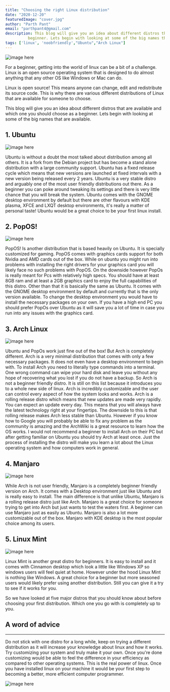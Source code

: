 ```yaml
---
title: "Choosing the right Linux distribution"
date: "2020-12-20"
featuredImage: "cover.jpg"
author: "Parth Pant"
email: "parthpant4@gmail.com"
description: This blog will give you an idea about different distros that are available and which one you should choose as a  
          beginner. Lets begin with looking at some of the big names that are available...
tags: ['linux', 'noobfriendly',"Ubuntu","Arch Linux"]
---
```


![image here](/assets/images/blogs_images/Choosing_the_right_Linux_distribution/cover.jpg)
                   
For a beginner, getting into the world of linux can be a bit of a challenge. Linux is an open source operating system that is designed to do almost anything that any other OS like Windows or Mac can do.

Linux is open source! This means anyone can change, edit and redistribute its source code. This is why there are various different distributions of Linux that are available for someone to choose.

This blog will give you an idea about different distros that are available and which one you should choose as a beginner. Lets begin with looking at some of the big names that are available.

## 1. Ubuntu

![image here](/assets/images/blogs_images/Choosing_the_right_Linux_distribution/ubuntu.jpeg)

Ubuntu is without a doubt the most talked about distribution among all others. It is a fork from the Debian project but has become a stand alone distribution with a large community support. Ubuntu has a fixed release cycle which means that new versions are launched at fixed intervals with a new version being released every 2 years. Ubuntu is a very stable distro and arguably one of the most user friendly distributions out there. As a beginner you can poke around tweaking its settings and there is very little chance that you will break the system. Ubuntu comes with the GNOME desktop environment by default but there are other flavours with KDE plasma, XFCE and LXQT desktop environments, it's really a matter of personal taste! Ubuntu would be a great choice to be your first linux install.

## 2. PopOS!

![image here](/assets/images/blogs_images/Choosing_the_right_Linux_distribution/pop.png)


PopOS! Is another distribution that is based heavily on Ubuntu. It is specially customized for gaming. PopOS comes with graphics cards support for both Nvidia and AMD cards out of the box. While on ubuntu you might run into problems with installing the right drivers for your graphics card you will likely face no such problems with PopOS. On the downside however PopOs is really meant for Pcs with relatively high specs. You should have at least 8GB ram and at least a 2GB graphics card to enjoy the full capabilities of this distro. Other than that it is basically the same as Ubuntu. It comes with the GNOME desktop environment by default and currently that is the only version available. To change the desktop environment you would have to install the necessary packages on your own. If you have a high end PC you should prefer PopOs over Ubuntu as it will save you a lot of time in case you run into any issues with the graphics card.

## 3. Arch Linux

![image here](/assets/images/blogs_images/Choosing_the_right_Linux_distribution/arch.png)

Ubuntu and PopOs work just fine out of the box! But Arch is completely different. Arch is a very minimal distribution that comes with only a few necessary packages. It does not even have a desktop environment to begin with. To install Arch you need to literally type commands into a terminal. One wrong command can wipe your hard disk and leave you without any hope of recovering what you lost if you do not have a backup. So Arch is not a beginner friendly distro. 
It is still on this list because it introduces you to a whole new side of linux. Arch is incredibly customizable and the user can control every aspect of how the system looks and works. Arch is a rolling release distro which means that new updates are made very rapidly. You can expect an update every day. This means that you will always have the latest technology right at your fingertips.
The downside to this is that rolling release makes Arch less stable than Ubuntu. However if you know how to Google you will probably be able to fix any problem as the community is amazing and the ArchWiki is a great resource to learn how the OS works. I would not recommend a beginner to install Arch on their PC but after getting familiar on Ubuntu you should try Arch at least once. Just the process of installing the distro will make you learn a lot about the Linux operating system and how computers work in general.

## 4. Manjaro

![image here](/assets/images/blogs_images/Choosing_the_right_Linux_distribution/manjaro.jpeg)

While Arch is not user friendly, Manjaro is a completely beginner friendly version on Arch. It comes with a Desktop environment just like Ubuntu and is really easy to install. The main difference is that unlike Ubuntu, Manjaro is a rolling release distro just like Arch. Manjaro is a great choice for someone trying to get into Arch but just wants to test the waters first. A beginner can use Manjaro just as easily as Ubuntu. Manjaro is also a lot more customizable out of the box. Manjaro with KDE desktop is the most popular choice among its users.

## 5. Linux Mint

![image here](/assets/images/blogs_images/Choosing_the_right_Linux_distribution/mint.jpeg)

Linux Mint is another great distro for beginners. It is easy to install and it comes with Cinnamon desktop which look a little like Windows XP so windows users will feel quiet at home. However under the hood Linux Mint is nothing like Windows. A great choice for a beginner but more seasoned users would likely prefer using another distribution. Still you can give it a try to see if it works for you.

So we have looked at five major distros that you should know about before choosing your first distribution. Which one you go with is completely up to you.

## A word of advice
------------
Do not stick with one distro for a long while, keep on trying a different distribution as it will increase your knowledge about linux and how it works. Try customizing your system and truly make it your own. Once you're done customizing would be able to feel the difference in your efficiency as compared to other operating systems. This is the real power of linux. Once you have installed linux on your machine it would be your first step to becoming a better, more efficient computer programmer.

![image here](/assets/images/blogs_images/Choosing_the_right_Linux_distribution/meme.jpeg)

